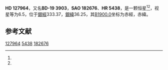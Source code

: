 {{Starbox begin
| name = HD 127964
}}
{{Starbox observe
| epoch = [[J2000.0|J2000.0]]
| constell = {{星座名待查}}<ref name=SIMBAD>{{cite web
 | url=http://simbad.u-strasbg.fr/simbad/sim-id?Ident=HR+5438
 | title=Pulsating variable Star
 | publisher=Centre de Données astronomiques de Strasbourg
 | work=SIMBAD
 | accessdate=2012-07-13
 | archive-date=2016-03-17
 | archive-url=https://web.archive.org/web/20160317134053/http://simbad.u-strasbg.fr/simbad/sim-id?Ident=HR+5438
 | dead-url=no
 }}</ref><ref name=DATA>{{cite web
 | url=http://vizier.u-strasbg.fr/viz-bin/VizieR-5?-out.add=.&-source=5050&-corr=PK=HR&-out.max=9999&HR=5438
 | title=VizieR Detailed Page
 | accessdate=2012-07-13
 | archive-date=2016-03-05
 | archive-url=https://web.archive.org/web/20160305082506/http://vizier.u-strasbg.fr/viz-bin/VizieR-5?-out.add=.&-source=5050&-corr=PK=HR&-out.max=9999&HR=5438
 | dead-url=no
 }}</ref>
| 星官 = 
| ra = {{RA|14|34|50.7}}<ref name=SIMBAD /><ref name=DATA />
| dec = {{DEC|-20|26|21}}<ref name=SIMBAD /><ref name=DATA />
| appmag_v = 6.5<ref name=SIMBAD /><ref name=DATA />
}}
{{Starbox character
| class = A4V<ref name=SIMBAD /><ref name=DATA />
| b-v = 0.14<ref name=SIMBAD /><ref name=DATA />
| u-b = <ref name=SIMBAD /><ref name=DATA />
| r-i = <ref name=SIMBAD /><ref name=DATA />
| variable = 
}}
{{Starbox astrometry
| radial_v = 
| prop_mo_ra = 0
| parallax = 
| p_error = 
}}
{{Starbox catalog
| names =BD-19 3903，[[SAO星表|SAO]] 182676，[[HD星表|HD]] 127964，[[HR星表|HR]] 5438}}
{{Starbox reference |Simbad=HR+5438}}
{{Starbox end}}

'''HD 127964'''，又名'''BD-19 3903'''，'''SAO 182676'''、'''HR 5438'''，是一颗恒星<ref name=SIMBAD /><ref name=DATA />，视星等为6.5，位于[[銀道座標系|銀經]]333.37，[[銀道座標系|銀緯]]36.25，其[[B1900.0|B1900.0]]坐标为赤經{{RA|14|29|12.9}}，赤緯{{DEC|-20|36.25|2}}。

== 参考文献 ==
{{reflist}}

{{star-stub}}

[[Category:HD和HDE天體|127964]]
[[Category:HR天體|5438]]
[[Category:SAO天體|182676]]